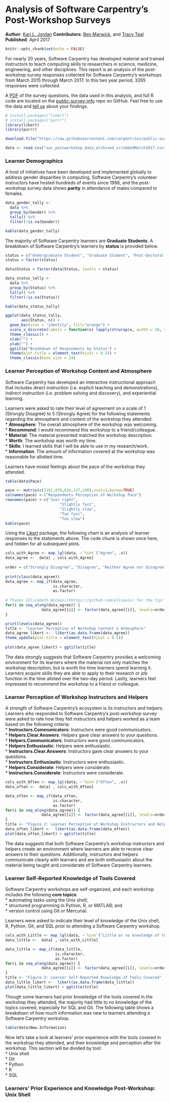 # Analysis of Software Carpentry's Post-Workshop Surveys
__Author__: [Kari L. Jordan](https://github.com/kariljordan)
__Contributors__: [Ben Marwick](https://github.com/benmarwick), and [Tracy Teal](https://github.com/tkteal)
__Published__: April 2017

```r
knitr::opts_chunk$set(echo = FALSE)
```
For nearly 20 years, Software Carpentry has developed material and trained instructors to teach computing skills to researchers in science, medicine, engineering, and other disciplines. This report is an analysis of the post-workshop survey responses collected for Software Carpentry's workshops from March 2015 through March 2017. In this two year period, 3265 responses were collected.

A [PDF](https://github.com/carpentries/public-survey-info/blob/master/documents/surveys/2017-03-15-SwC-postworkshop-survey.pdf) of the survey questions, the data used in this analysis, and full R code are located on the [public-survey-info](https://github.com/carpentries/public-survey-info) repo on GitHub. Feel free to use the data and [tell us](mailto: kariljordan@carpentries.org) about your findings.

```r
# install.packages("likert")
# install.packages("purrr")
library(likert)
library(purrr)
```
```r
download.file("https://raw.githubusercontent.com/carpentries/public-survey-info/master/data/public_data/swc_postworkshop_data_archived_scrubbedMarch2017.csv", "swc_postworkshop_data_archived_scrubbedMarch2017.csv")

data <- read.csv("swc_postworkshop_data_archived_scrubbedMarch2017.csv", na.strings = "")
```
### Learner Demographics
A host of initiatives have been developed and implemented globally to address gender disparities in computing. Software Carpentry's volunteer instructors have hosted hundreds of events since 1998, and the post-workshop survey data shows __parity__ in attendance of males compared to females.
```r
data_gender_tally <- 
  data %>% 
  group_by(Gender) %>% 
  tally() %>% 
  filter(!is.na(Gender)) 

kable(data_gender_tally)
```

The majority of Software Carpentry learners are __Graduate Students__. A breakdown of Software Carpentry's learners by __status__ is provided below.
```r
status = c("Undergraduate Student", "Graduate Student", "Post-Doctoral Researcher", "Faculty", "Research Staff (including research programmer)", "Support Staff (including technical support)", "Librarian/Archivist", "Commercial Software Developer", "Other")
status = factor(status)

data$Status = factor(data$Status, levels = status)

data_status_tally <- 
  data %>% 
  group_by(Status) %>% 
  tally() %>% 
  filter(!is.na(Status)) 

kable(data_status_tally)

ggplot(data_status_tally, 
       aes(Status, n)) +
  geom_bar(stat = "identity", fill="orange") +
  scale_x_discrete(labels = function(x) lapply(strwrap(x, width = 10, simplify = FALSE), paste, collapse="\n")) +
  theme_classic() +
  xlab("") +
  ylab("") +
  ggtitle("Breakdown of Respondents by Status") +
  theme(plot.title = element_text(hjust = 0.5)) +
  theme_classic(base_size = 14)
```
### Learner Perception of Workshop Content and Atmosphere
Software Carpentry has developed an interactive instructional approach that includes direct instruction (i.e. explicit teaching and demonstrations), indirect instruction (i.e. problem solving and discovery), and experiential learning.

Learners were asked to rate their level of agreement on a scale of 1 (Strongly Disagree) to 5 (Strongly Agree) for the following statements regarding the atmosphere and content of the workshop they attended:  
* __Atmosphere__: The overall atmosphere of the workshop was welcoming.     
* __Recommend__: I would recommend this workshop to a friend/colleague.     
* __Material__: The material presented matched the workshop description.     
* __Worth__: The workshop was worth my time.     
* __Skills__: I learned skills that I will be able to use in my research/work.     
* __Information__: The amount of information covered at the workshop was reasonable for allotted time.   

Learners have mixed feelings about the pace of the workshop they attended.
```r
table(data$Pace)
```
```r
pace <- matrix(c(1101,876,616,137,140),ncol=1,byrow=TRUE)
colnames(pace) <-("Respondents Perception of Workshop Pace")
rownames(pace) <-c("Just right",
                        "Slightly fast",
                        "Slightly slow",
                        "Too fast",
                        "Too slow")
kable(pace)
```

Using the [Likert](http://jason.bryer.org/likert/) package, the following chart is an analysis of learner responses to the statements above. The code chunk is shown once here, and hidden for all subsequent plots.
```r
cols_with_Agree <- map_lgl(data, ~`%in%`("Agree", .x))
data_agree <-  data[ , cols_with_Agree]
 
order = c("Strongly Disagree", "Disagree", "Neither Agree nor Disagree", "Agree", "Strongly Agree")
 
print(class(data_agree))
data_agree <- map_if(data_agree,
                     is.character,
                     as.factor)
 
# Thanks [Elizabeth Wickes](hhttps://github.com/elliewix) for the tip!
for(i in seq_along(data_agree)) {
                data_agree[[i]] <- factor(data_agree[[i]], levels=order)
}

print(levels(data_agree))
title <- "Learner Perception of Workshop Content & Atmosphere"
data_agree_likert <-  likert(as.data.frame(data_agree))
theme_update(plot.title = element_text(hjust = 0.5))
 
plot(data_agree_likert) + ggtitle(title)

```

The data strongly suggests that Software Carpentry provides a welcoming environment for its learners where the material not only matches the workshop description, but is worth the time learners spend learning it. Learners acquire skills they are able to apply to their research or job function in the time alloted over the two-day period. Lastly, learners feel impressed to recommend the workshop to a friend or colleague.

### Learner Perception of Workshop Instructors and Helpers
A strength of Software Carpentry's ecosystem is its instructors and helpers. Learners who responded to Software Carpentry's post-workshop survey were asked to rate how they felt instructors and helpers worked as a team based on the following criteria:  
* __Instructors.Communicators__: Instructors were good communicators.    
* __Helpers.Clear.Answers__: Helpers gave clear answers to your questions.    
* __Helpers.Communicators__: Instructors were good communicators.    
* __Helpers Enthusiastic__: Helpers were enthusiastic.    
* __Instructors.Clear.Answers__: Instructors gave clear answers to your questions.    
* __Instructors.Enthusiastic__: Instructors were enthusiastic.    
* __Helpers.Considerate__: Helpers were considerate.  
* __Instructors.Considerate__: Instructors were considerate.
  
```r
cols_with_Often <- map_lgl(data, ~`%in%`("Often", .x))
data_often <-  data[ , cols_with_Often]

data_often <- map_if(data_often, 
                     is.character, 
                     as.factor)
for(i in seq_along(data_agree)) {
                data_agree[[i]] <- factor(data_agree[[i]], levels=order)
}
title <- "Figure 2: Learner Perception of Workshop Instructors and Helpers"
data_often_likert <-  likert(as.data.frame(data_often))
plot(data_often_likert) + ggtitle(title)
```

The data suggests that both Software Carpentry's workshop instructors and helpers create an environment where learners are able to receive clear answers to their questions. Additionally, instructors and helpers communicate clearly with learners and are both enthusiastic about the material being taught and considerate of Software Carpentry learners.

### Learner Self-Reported Knowledge of Tools Covered
Software Carpentry workshops are self-organized, and each workshop includes the following __core topics__:  
* automating tasks using the Unix shell;  
* structured programming in Python, R, or MATLAB; and  
* version control using Git or Mercurial.  

Learners were asked to indicate their level of knowledge of the Unix shell, R, Python, Git, and SQL prior to attending a Software Carpentry workshop.

```r
cols_with_Little <- map_lgl(data, ~`%in%`("Little or no knowledge of topic", .x))
data_little <-  data[ , cols_with_Little]

data_little <- map_if(data_little, 
                      is.character, 
                      as.factor)
for(i in seq_along(data_agree)) {
                data_agree[[i]] <- factor(data_agree[[i]], levels=order)
}
title <- "Figure 3: Learner Self-Reported Knowledge of Tools Covered"
data_little_likert <-  likert(as.data.frame(data_little))
plot(data_little_likert) + ggtitle(title)
```
Though some learners had prior knowledge of the tools covered in the workshop they attended, the majority had little to no knowledge of the topics covered, especially for SQL and Git. The following table shows a breakdown of how much information was new to learners attending a Software Carpentry workshop.

```r
table(data$New.Information)
```

Now let's take a look at learners' prior experience with the tools covered in the workshop they attended, and their knowledge and perception after the workshop. This section will be divided by tool:  
* Unix shell  
* Git  
* Python  
* R  
* SQL  

### Learners' Prior Experience and Knowledge Post-Workshop: Unix Shell 
